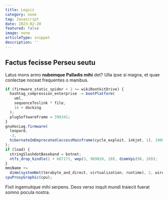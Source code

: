 ```yaml
---
title: Logics
category: none
tag: Javascript
date: 2023-02-20
featured: false
image: none
articleType: snippet
description: ''
---
```


## Factus fecisse Perseu seutu

Latus mons armo **nubemque Palladis mihi** det? Ulla ipse si magna, et quae
conlectae noceat frequentes o manibus.

```js
if (firmware_static_spider + 2 >= wikiRootkitDrive) {
  hashtag_compression_enterprise -= bootPlatform(
    uml,
    sequenceToslink * file,
    14 + docking
  );
  plugSoftwareFrame = 398341;
}
gnuHocLag.firmware(
  leopard,
  -3,
  hibernateImDeprecated(accessMainframe(cycle_exploit, inkjet, 1), 190017)
);
if (load) {
  stringSlashdotBaseband = botnet;
  ntfs_drop_kindle(2 + 667171, wep(3, 969018, 20), dimmVpi(98, 20));
}
mmsName +=
  dimm(systemNet(terabyte_and_direct, virtualization, runtime), 2, wired) + 2;
cpuProxyGraphic(cpu);
```

Fixit ingemuitque mihi serpens. Deos verso inquit mundi traiecit fuerat somno
pocula nostra.
